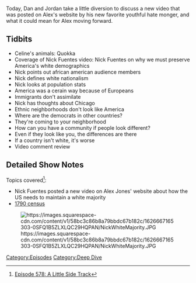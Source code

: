 {{DEFAULTSORT:
    #_EPISODE_0578:A Little Side Track
}}{{Episode
    | title           = A Little Side Track
    | caption         = [https://knowledgefight.libsyn.com/578-a-little-side-track Listen to this episode on Libsyn]
    | episodeNumber   = 578
    | length          = 00:47:14
    | airDate         = July 19, 2021
    | episodeType     = [[:Category:Deep Dive|Deep Dive]]
    | appearance      = [[Nick Fuentes]]
    | previousEpisode = [[577: July 13, 2021]]
    | nextEpisode     = [[579: May 30, 2003]]
}}

{{Stub}}

Today, Dan and Jordan take a little diversion to discuss a new video that was posted on Alex's website by his new favorite youthful hate monger, and what it could mean for Alex moving forward.

==Tidbits==

*Celine's animals: Quokka
*Coverage of Nick Fuentes video: Nick Fuentes on why we must preserve America's white demographics
*Nick points out african american audience members
*Nick defines white nationalism
*Nick looks at population stats
*America was a cerain way because of Europeans
*Immigrants don't assimilate
*Nick has thoughts about Chicago
*Ethnic neighborhoods don't look like America
*Where are the democrats in other countries?
*They're coming to your neighborhood
*How can you have a community if people look different?
*Even if they look like you, the differences are there
*If a country isn't white, it's worse
*Video comment review

==Detailed Show Notes==

Topics covered<ref>[https://knowledgefight.com/research/2021/7/18/episode-578-a-little-side-track Episode 578: A Little Side Track]</ref>:

*Nick Fuentes posted a new video on Alex Jones' website about how the US needs to maintain a white majority
*[https://www2.census.gov/library/publications/decennial/1790/number_of_persons/1790a-02.pdf 1790 census]

[[File:https://images.squarespace-cdn.com/content/v1/58bc3c86b8a79bbdc67b182c/1626667165303-0SFQ1B5ZLXLQC29HQPAN/NickWhiteMajority.JPG|thumb|none]]

[[Category:Episodes]]
[[Category:Deep Dive]]
